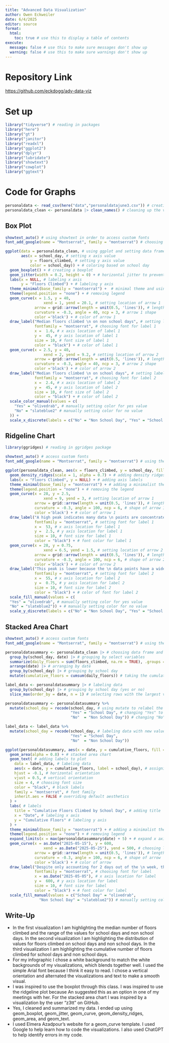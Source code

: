 ```yaml
---
title: "Advanced Data Visualization"
author: Owen Eckweiler
date: 6/4/2025
editor: source
format: 
  html:
    toc: true # use this to display a table of contents
execute:
  message: false # use this to make sure messages don't show up
  warning: false # use this to make sure warnings don't show up
---
```


# Repository Link

<https://github.com/eckdogg/adv-data-viz>


# Set up

```r
library("tidyverse") # reading in packages
library("here")
library("gt")
library("janitor")
library("readxl")
library("ggplot2")
library("dplyr")
library("lubridate")
library("showtext")
library("cowplot")
library("ggtext")
```


# Code for Graphs

```r
personaldata <- read_csv(here("data","personaldatajune3.csv")) # creating an object called "personaldata" from my csv
personaldata_clean <- personaldata |> clean_names() # cleaning up the variable names
```

## Box Plot

```r
showtext_auto() # using showtext in order to access custom fonts
font_add_google(name = "Montserrat", family = "montserrat") # choosing the google font "Montserrat"

ggplot(data = personaldata_clean, # using ggplot and setting data frame
       aes(x = school_day, # setting x axis value
           y = floors_climbed, # setting y axis value
           color = school_day)) + # coloring based on school day
  geom_boxplot() + # creating a boxplot
  geom_jitter(width = 0.2, height = 0) + # horizontal jitter to prevent overlapping points
  labs(x = NULL, # labeling x axis
       y = "Floors Climbed") + # labeling y axis
  theme_minimal(base_family = "montserrat") +  # minimal theme and using custom font
  theme(legend.position = "none") + # removing legend
  geom_curve(x = 1.5, y = 40,
                 xend = 1, yend = 20.1, # setting location of arrow 1
             arrow = grid::arrow(length = unit(0.5, 'lines')), # length of arrow 1
             curvature = -0.3, angle = 40, ncp = 3, # arrow 1 shape
             color ='black') + # color of arrow 1
  draw_label("Median floors climbed \n on non school days", # setting label 1
             fontfamily = "montserrat", # choosing font for label 1
             x =  1.6, # x axis location of label 1
             y =  45, # y axis location of label 1
             size = 10, # font size of label 1
             color = "black") + # color of label 1
  geom_curve(x = 2.5, y = 40, 
                 xend = 2, yend = 9.2, # setting location of arrow 2
             arrow = grid::arrow(length = unit(0.5, 'lines')), # length of arrow 2
             curvature = -0.3, angle = 40, ncp = 3, # arrow 2 shape
             color ='black') + # color of arrow 2
  draw_label("Median floors climbed \n on school days", # setting label 2
             fontfamily = "montserrat", # choosing font for label 2
             x =  2.4, # x axis location of label 2
             y =  45, # y axis location of label 2
             size = 10, # font size of label 2
             color = "black") + # color of label 2
  scale_color_manual(values = c(
    "Yes" = "olivedrab", # manually setting color for yes value
    "No" = "slateblue2" # manually setting color for no value
  )) +
  scale_x_discrete(labels = c("No" = "Non School Day", "Yes" = "School Day"))
```

## Ridgeline Chart

```r
library(ggridges) # reading in ggridges package

showtext_auto() # access custom fonts
font_add_google(name = "Montserrat", family = "montserrat") # using the "Montserrat" font

ggplot(personaldata_clean, aes(x = floors_climbed, y = school_day, fill = school_day)) + # choosing data frame and assigning axis values
  geom_density_ridges(scale = 1, alpha = 0.7) + # adding density ridges
  labs(x = "Floors Climbed", y = NULL) + # adding axis labels
  theme_minimal(base_family = "montserrat") + # adding a minimalist theme
  theme(legend.position = "none") + # removing the legend
  geom_curve(x = 28, y = 2.5, 
                 xend = 9, yend = 3, # setting location of arrow 1
             arrow = grid::arrow(length = unit(0.5, 'lines')), # length of arrow 1
             curvature = -0.3, angle = 100, ncp = 6, # shape of arrow 1
             color ='black') + # color of arrow 1
  draw_label("A high peak indicates many data \n points are concentrated around \n the corresponding x-value", # setting label 1
             fontfamily = "montserrat", # setting font for label 1
             x =  53, # x axis location for label 1
             y =  2.5, # y axis location for label 1
             size = 10, # font size for label 1
             color = "black") + # font color for label 1
  geom_curve(x = 28, y = 0.75, 
                 xend = 6.5, yend = 1.5, # setting location of arrow 2
             arrow = grid::arrow(length = unit(0.5, 'lines')), # length of arrow 2
             curvature = -0.3, angle = 100, ncp = 6, # shape of arrow 2
             color ='black') + # color of arrow 2
  draw_label("This peak is lower because the \n data points have a wider distribution", # setting label 2
             fontfamily = "montserrat", # setting font for label 2
             x =  55, # x axis location for label 2
             y =  0.75, # y axis location for label 2
             size = 10, # font size for label 2
             color = "black") + # color of font for label 2
  scale_fill_manual(values = c(
  "Yes" = "olivedrab", # manually setting color for yes value   
  "No" = "slateblue2")) + # manually setting color for no value
  scale_y_discrete(labels = c("No" = "Non School Day", "Yes" = "School Day"))
```

## Stacked Area Chart

```r
showtext_auto() # access custom fonts
font_add_google(name = "Montserrat", family = "montserrat") # using the "Montserrat" font

personaldatasummary <- personaldata_clean |> # choosing data frame and summarizing
  group_by(school_day, date) |> # grouping by select variables
  summarize(daily_floors = sum(floors_climbed, na.rm = TRUE), .groups = "drop") |> # summarizing daily floors climbed
  arrange(date) |> # arranging by date
  group_by(school_day) |> # grouping by school day
  mutate(cumulative_floors = cumsum(daily_floors)) # taking the cumulative sum of daily floors climbed

label_data <- personaldatasummary |> # labeling data
  group_by(school_day) |> # grouping by school day (yes or no)
  slice_max(order_by = date, n = 1) # selecting rows with the largest values of a variable

personaldatasummary <- personaldatasummary %>% 
  mutate(school_day = recode(school_day, # using mutate to relabel the values for the school day column
                             "Yes" = "School Day", # changing "Yes" to "School Day"
                             "No"  = "Non School Day")) # changing "No" to "Non School Day"

label_data <- label_data %>%
  mutate(school_day = recode(school_day, # labeling data with new values
                             "Yes" = "School Day",
                             "No"  = "Non School Day"))

ggplot(personaldatasummary, aes(x = date, y = cumulative_floors, fill = school_day)) + # using ggplot and assigning values
  geom_area(alpha = 0.8) + # stacked area chart
  geom_text( # adding labels to plot
    data = label_data, # labeling data
    aes(x = date, y = cumulative_floors, label = school_day), # assigning values
    hjust = -0.1, # horizontal orientation
    vjust = 0.5, # vertical orientation
    size = 4, # choosing font size
    color = "black", # black labels
    family = "montserrat", # font family
    inherit.aes = FALSE # overriding default aesthetics
  ) +
  labs( # labels
    title = "Cumulative Floors Climbed by School Day", # adding title
    x = "Date", # labeling x axis
    y = "Cumulative Floors" # labeling y axis
  ) +
  theme_minimal(base_family = "montserrat") + # adding a minimalist theme
  theme(legend.position = "none") + # removing legend
  expand_limits(x = max(personaldatasummary$date) + 5) + # expand x axis to display chart labels
  geom_curve(x = as.Date("2025-05-15"), y = 600,
                 xend = as.Date("2025-05-25"), yend = 500, # choosing location of arrow
             arrow = grid::arrow(length = unit(0.5, 'lines')), # length of arrow
             curvature = -0.3, angle = 100, ncp = 6, # shape of arrow
             color ='black') + # color of arrow
  draw_label("Despite only accounting for 2 days out of the \n week, the cumulative floors climbed on \n non school days is much higher than on school days", # choosing label
             fontfamily = "montserrat", # choosing font for label
             x = as.Date("2025-05-05"), # x axis location for label
             y =  600, # y axis location for label
             size = 10, # font size for label
             color = "black") + # font color for label
  scale_fill_manual(values = c("School Day" = "olivedrab", 
               "Non School Day" = "slateblue2")) # manually setting colors based on values

```

## Write-Up

- In the first visualization I am highlighting the median number of floors climbed and the range of the values for school days and non school days. In the second visualization I am highlighting the distribution of values for floors climbed on school days and non school days. In the third visualization I am highlighting the cumulative number of floors climbed for school days and non school days.
- For my infographic I chose a white background to match the white backgrounds of my visualizations, which blends together well. I used the simple Arial font because I think it easy to read. I chose a vertical orientation and alternated the visualizations and text to make a smooth visual.
- I was inspired to use the boxplot through this class. I was inspired to use the ridgeline plot because An suggested this as an option in one of my meetings with her. For the stacked area chart I was inspired by a visualization by the user "z3tt" on GitHub.
- Yes, I cleaned and summarized my data. I ended up using geom_boxplot, geom_jitter, geom_curve, geom_density_ridges, geom_area, and geom_text. 
- I used Elmera Azadpour's website for a geom_curve template. I used Google to help learn how to code the visualizations. I also used ChatGPT to help identify errors in my code.